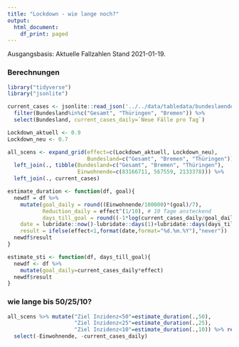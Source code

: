 ```yaml
---
title: "Lockdown - wie lange noch?"
output:
  html_document:
    df_print: paged
---
```

 
Ausgangsbasis: Aktuelle Fallzahlen Stand 2021-01-19.
 
### Berechnungen 
 
```r
library("tidyverse")
library("jsonlite")

current_cases <- jsonlite::read_json('../../data/tabledata/bundeslaender_table.json',simplifyVector = TRUE) %>%
  filter(Bundesland%in%c("Gesamt", "Thüringen", "Bremen")) %>%
  select(Bundesland, current_cases_daily=`Neue Fälle pro Tag`)

Lockdown_aktuell <- 0.9
Lockdown_neu <- 0.7

all_scens <- expand_grid(effect=c(Lockdown_aktuell, Lockdown_neu),
                         Bundesland=c("Gesamt", "Bremen", "Thüringen")) %>%
  left_join(., tibble(Bundesland=c("Gesamt", "Bremen", "Thüringen"),
                      Einwohnende=c(83166711, 567559, 2133378))) %>%
  left_join(., current_cases)

estimate_duration <- function(df, goal){
  newdf = df %>%
    mutate(goal_daily = round((Einwohnende/100000)*(goal)/7),
           Reduction_daily = effect^(1/10), # 10 Tage ansteckend
           days_till_goal = round((-1*log(current_cases_daily/goal_daily)/log(Reduction_daily))),
    date = lubridate::now()-lubridate::days(1)+lubridate::days(days_till_goal),
    result = ifelse(effect<1,format(date,format="%d.%m.%Y"),"never"))
  newdf$result
}

estimate_sti <- function(df, days_till_goal){
  newdf <- df %>%
    mutate(goal_daily=current_cases_daily*effect)
  newdf$result
}
```


### wie lange bis 50/25/10?

```r
all_scens %>% mutate("Ziel Inzidenz<50"=estimate_duration(.,50),
                     "Ziel Inzidenz<25"=estimate_duration(.,25),
                     "Ziel Inzidenz<10"=estimate_duration(.,10)) %>% rename("R(t)"=effect) %>%
  select(-Einwohnende, -current_cases_daily)
```






 

